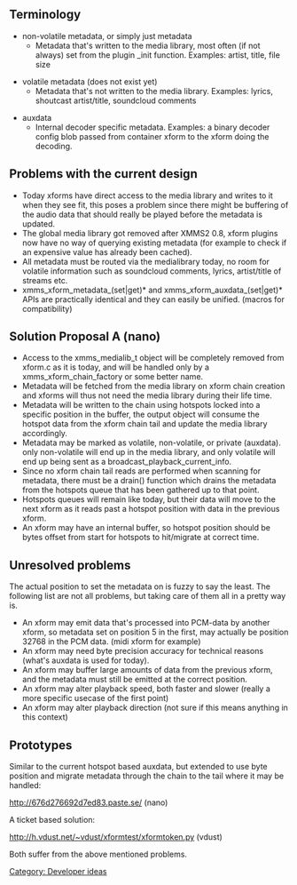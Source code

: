 == Terminology ==

* non-volatile metadata, or simply just metadata
** Metadata that's written to the media library, most often (if not always) set from the plugin _init function. Examples: artist, title, file size

* volatile metadata (does not exist yet)
** Metadata that's not written to the media library. Examples: lyrics, shoutcast artist/title, soundcloud comments

* auxdata
** Internal decoder specific metadata. Examples: a binary decoder config blob passed from container xform to the xform doing the decoding.

== Problems with the current design ==

* Today xforms have direct access to the media library and writes to it when they see fit, this poses a problem since there might be buffering of the audio data that should really be played before the metadata is updated.
* The global media library got removed after XMMS2 0.8, xform plugins now have no way of querying existing metadata (for example to check if an expensive value has already been cached).
* All metadata must be routed via the medialibrary today, no room for volatile information such as soundcloud comments, lyrics, artist/title of streams etc.
* xmms_xform_metadata_(set|get)* and xmms_xform_auxdata_(set|get)* APIs are practically identical and they can easily be unified. (macros for compatibility)

== Solution Proposal A (nano) ==

* Access to the xmms_medialib_t object will be completely removed from xform.c as it is today, and will be handled only by a xmms_xform_chain_factory or some better name.
* Metadata will be fetched from the media library on xform chain creation and xforms will thus not need the media library during their life time.
* Metadata will be written to the chain using hotspots locked into a specific position in the buffer, the output object will consume the hotspot data from the xform chain tail and update the media library accordingly.
* Metadata may be marked as volatile, non-volatile, or private (auxdata). only non-volatile will end up in the media library, and only volatile will end up being sent as a broadcast_playback_current_info.
* Since no xform chain tail reads are performed when scanning for metadata, there must be a drain() function which drains the metadata from the hotspots queue that has been gathered up to that point.
* Hotspots queues will remain like today, but their data will move to the next xform as it reads past a hotspot position with data in the previous xform.
* An xform may have an internal buffer, so hotspot position should be bytes offset from start for hotspots to hit/migrate at correct time.

== Unresolved problems ==

The actual position to set the metadata on is fuzzy to say the least. The following list are not all problems, but taking care of them all in a pretty way is.

* An xform may emit data that's processed into PCM-data by another xform, so metadata set on position 5 in the first, may actually be position 32768 in the PCM data. (midi xform for example)
* An xform may need byte precision accuracy for technical reasons (what's auxdata is used for today).
* An xform may buffer large amounts of data from the previous xform, and the metadata must still be emitted at the correct position.
* An xform may alter playback speed, both faster and slower (really a more specific usecase of the first point)
* An xform may alter playback direction (not sure if this means anything in this context)

== Prototypes ==

Similar to the current hotspot based auxdata, but extended to use byte position and migrate metadata through the chain to the tail where it may be handled:

http://676d276692d7ed83.paste.se/ (nano)

A ticket based solution:

http://h.vdust.net/~vdust/xformtest/xformtoken.py (vdust)

Both suffer from the above mentioned problems.

[[Category: Developer ideas]]